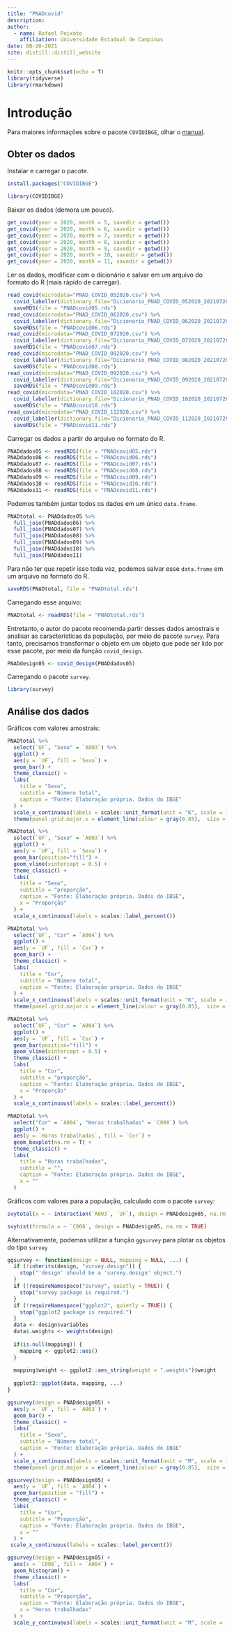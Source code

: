 ```yaml
---
title: "PNADcovid"
description:
author:
  - name: Rafael Peixoto
    affiliation: Universidade Estadual de Campinas
date: 08-20-2021
site: distill::distill_website
---
```


```r
knitr::opts_chunk$set(echo = T)
library(tidyverse)
library(rmarkdown)
```


# Introdução

Para maiores informações sobre o pacote `COVIDIBGE`, olhar o [manual](https://rpubs.com/gabriel-assuncao-ibge/covid).

## Obter os dados

Instalar e carregar o pacote.

```r
install.packages("COVIDIBGE")
```

```r
library(COVIDIBGE)
```


Baixar os dados (demora um pouco).

```r
get_covid(year = 2020, month = 5, savedir = getwd())
get_covid(year = 2020, month = 6, savedir = getwd())
get_covid(year = 2020, month = 7, savedir = getwd())
get_covid(year = 2020, month = 8, savedir = getwd())
get_covid(year = 2020, month = 9, savedir = getwd())
get_covid(year = 2020, month = 10, savedir = getwd())
get_covid(year = 2020, month = 11, savedir = getwd())
```

Ler os dados, modificar com o dicionário e salvar em um arquivo do formato do R (mais rápido de carregar).

```r
read_covid(microdata="PNAD_COVID_052020.csv") %>%
  covid_labeller(dictionary.file="Dicionario_PNAD_COVID_052020_20210726.xls") %>%
  saveRDS(file = "PNADcovid05.rds")
read_covid(microdata="PNAD_COVID_062020.csv") %>%
  covid_labeller(dictionary.file="Dicionario_PNAD_COVID_062020_20210726.xls") %>%
  saveRDS(file = "PNADcovid06.rds")
read_covid(microdata="PNAD_COVID_072020.csv") %>%
  covid_labeller(dictionary.file="Dicionario_PNAD_COVID_072020_20210726.xls") %>%
  saveRDS(file = "PNADcovid07.rds")
read_covid(microdata="PNAD_COVID_082020.csv") %>%
  covid_labeller(dictionary.file="Dicionario_PNAD_COVID_082020_20210726.xls") %>%
  saveRDS(file = "PNADcovid08.rds")
read_covid(microdata="PNAD_COVID_092020.csv") %>%
  covid_labeller(dictionary.file="Dicionario_PNAD_COVID_092020_20210726.xls") %>%
  saveRDS(file = "PNADcovid09.rds")
read_covid(microdata="PNAD_COVID_102020.csv") %>%
  covid_labeller(dictionary.file="Dicionario_PNAD_COVID_102020_20210726.xls") %>%
  saveRDS(file = "PNADcovid10.rds")
read_covid(microdata="PNAD_COVID_112020.csv") %>%
  covid_labeller(dictionary.file="Dicionario_PNAD_COVID_112020_20210726.xls") %>%
  saveRDS(file = "PNADcovid11.rds")
```

Carregar os dados a partir do arquivo no formato do R.

```r
PNADdados05 <- readRDS(file = "PNADcovid05.rds")
PNADdados06 <- readRDS(file = "PNADcovid06.rds")
PNADdados07 <- readRDS(file = "PNADcovid07.rds")
PNADdados08 <- readRDS(file = "PNADcovid08.rds")
PNADdados09 <- readRDS(file = "PNADcovid09.rds")
PNADdados10 <- readRDS(file = "PNADcovid10.rds")
PNADdados11 <- readRDS(file = "PNADcovid11.rds")
```

Podemos também juntar todos os dados em um único `data.frame`. 

```r
PNADtotal <- PNADdados05 %>% 
  full_join(PNADdados06) %>%
  full_join(PNADdados07) %>%
  full_join(PNADdados08) %>%
  full_join(PNADdados09) %>%
  full_join(PNADdados10) %>%
  full_join(PNADdados11)
```

Para não ter que repetir isso toda vez, podemos salvar esse `data.frame` em um arquivo no formato do R.

```r
saveRDS(PNADtotal, file = "PNADtotal.rds")
```

Carregando esse arquivo:

```r
PNADtotal <- readRDS(file = "PNADtotal.rds")
```

Entretanto, o autor do pacote recomenda partir desses dados amostrais e analisar as características da população, por meio do pacote `survey`. Para tanto, precisamos transformar o objeto em um objeto que pode ser lido por esse pacote, por meio da função `covid_design`.

```r
PNADdesign05 <- covid_design(PNADdados05)
```

Carregando o pacote `survey`.

```r
library(survey)
```

## Análise dos dados

Gráficos com valores amostrais:

```r
PNADtotal %>%
  select(`UF`, "Sexo" = `A003`) %>%
  ggplot() +
  aes(y = `UF`, fill = `Sexo`) +
  geom_bar() +
  theme_classic() +
  labs(
    title = "Sexo",
    subtitle = "Número total",
    caption = "Fonte: Elaboração própria. Dados do IBGE"
  ) +
  scale_x_continuous(labels = scales::unit_format(unit = "K", scale = 1e-3)) +
  theme(panel.grid.major.x = element_line(colour = gray(0.85),  size = 0.1))
```

```r
PNADtotal %>%
  select(`UF`, "Sexo" = `A003`) %>%
  ggplot() +
  aes(y = `UF`, fill = `Sexo`) +
  geom_bar(position="fill") +
  geom_vline(xintercept = 0.5) +
  theme_classic() +
  labs(
    title = "Sexo",
    subtitle = "proporção",
    caption = "Fonte: Elaboração própria. Dados do IBGE",
    x = "Proporção"
  ) +
  scale_x_continuous(labels = scales::label_percent())
```

```r
PNADtotal %>%
  select(`UF`, "Cor" = `A004`) %>%
  ggplot() +
  aes(y = `UF`, fill = `Cor`) +
  geom_bar() +
  theme_classic() +
  labs(
    title = "Cor",
    subtitle = "Número total",
    caption = "Fonte: Elaboração própria. Dados do IBGE"
  ) +
  scale_x_continuous(labels = scales::unit_format(unit = "K", scale = 1e-3)) +
  theme(panel.grid.major.x = element_line(colour = gray(0.85),  size = 0.1))
```

```r
PNADtotal %>%
  select(`UF`, "Cor" = `A004`) %>%
  ggplot() +
  aes(y = `UF`, fill = `Cor`) +
  geom_bar(position="fill") +
  geom_vline(xintercept = 0.5) +
  theme_classic() +
  labs(
    title = "Cor",
    subtitle = "proporção",
    caption = "Fonte: Elaboração própria. Dados do IBGE",
    x = "Proporção"
  ) +
  scale_x_continuous(labels = scales::label_percent())
```

```r
PNADtotal %>%
  select("Cor" = `A004`, "Horas trabalhadas" = `C008`) %>%
  ggplot() +
  aes(y = `Horas trabalhadas`, fill = `Cor`) +
  geom_boxplot(na.rm = T) +
  theme_classic() +
  labs(
    title = "Horas trabalhadas",
    subtitle = "",
    caption = "Fonte: Elaboração própria. Dados do IBGE",
    x = ""
  )
```

Gráficos com valores para a população, calculado com o pacote `survey`:

```r
svytotal(x = ~ interaction(`A003`, `UF`), design = PNADdesign05, na.rm = TRUE)
```

```r
svyhist(formula = ~ `C008`, design = PNADdesign05, na.rm = TRUE)
```

Alternativamente, podemos utilizar a função `ggsurvey` para plotar os objetos do tipo `survey`

```r
ggsurvey <- function(design = NULL, mapping = NULL, ...) {
  if (!inherits(design, "survey.design")) {
    stop("'design' should be a 'survey.design' object.")
  }
  if (!requireNamespace("survey", quietly = TRUE)) {
    stop("survey package is required.")
  }
  if (!requireNamespace("ggplot2", quietly = TRUE)) {
    stop("ggplot2 package is required.")
  }
  data <- design$variables
  data$.weights <- weights(design)
  
  if(is.null(mapping)) {
    mapping <- ggplot2::aes()
  }
  
  mapping$weight <- ggplot2::aes_string(weight = ".weights")$weight
  
  ggplot2::ggplot(data, mapping, ...)
}
```

```r
ggsurvey(design = PNADdesign05) +
  aes(y = `UF`, fill = `A003`) +
  geom_bar() +
  theme_classic() +
  labs(
    title = "Sexo",
    subtitle = "Número total",
    caption = "Fonte: Elaboração própria. Dados do IBGE"
  ) +
  scale_x_continuous(labels = scales::unit_format(unit = "M", scale = 1e-6)) +
  theme(panel.grid.major.x = element_line(colour = gray(0.85),  size = 0.1))
```

```r
ggsurvey(design = PNADdesign05) +
  aes(y = `UF`, fill = `A004`) +
  geom_bar(position = "fill") +
  theme_classic() +
  labs(
    title = "Cor",
    subtitle = "Proporção",
    caption = "Fonte: Elaboração própria. Dados do IBGE",
    x = ""
  ) +
 scale_x_continuous(labels = scales::label_percent())
```

```r
ggsurvey(design = PNADdesign05) +
  aes(x = `C008`, fill = `A004`) +
  geom_histogram() +
  theme_classic() +
  labs(
    title = "Cor",
    subtitle = "Proporção",
    caption = "Fonte: Elaboração própria. Dados do IBGE",
    x = "Horas trabalhadas"
  ) +
  scale_y_continuous(labels = scales::unit_format(unit = "M", scale = 1e-6))
```